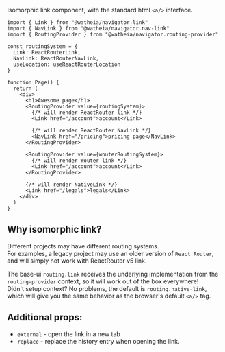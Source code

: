 Isomorphic link component, with the standard html `<a/>` interface.

```tsx
import { Link } from "@watheia/navigator.link"
import { NavLink } from "@watheia/navigator.nav-link"
import { RoutingProvider } from "@watheia/navigator.routing-provider"

const routingSystem = {
  Link: ReactRouterLink,
  NavLink: ReactRouterNavLink,
  useLocation: useReactRouterLocation
}

function Page() {
  return (
    <div>
      <h1>Awesome page</h1>
      <RoutingProvider value={routingSystem}>
        {/* will render ReactRouter link */}
        <Link href="/account">account</Link>

        {/* will render ReactRouter NavLink */}
        <NavLink href="/pricing">pricing page</NavLink>
      </RoutingProvider>

      <RoutingProvider value={wouterRoutingSystem}>
        {/* will render Wouter link */}
        <Link href="/account">account</Link>
      </RoutingProvider>

      {/* will render NativeLink */}
      <Link href="/legals">legals</Link>
    </div>
  )
}
```

## Why isomorphic link?

Different projects may have different routing systems.  
For examples, a legacy project may use an older version of `React Router`, and will simply not work with ReactRouter v5 link.

The base-ui `routing.link` receives the underlying implementation from the `routing-provider` context, so it will work out of the box everywhere!  
Didn't setup context? No problems, the default is `routing.native-link`, which will give you the same behavior as the browser's default `<a/>` tag.

## Additional props:

- `external` - open the link in a new tab
- `replace` - replace the history entry when opening the link.
